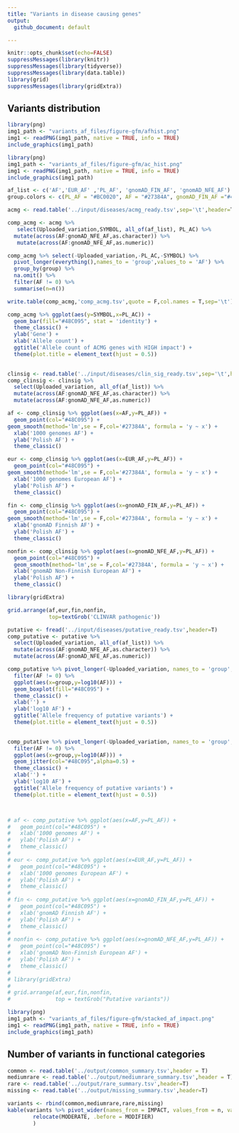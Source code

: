 ```yaml
---
title: "Variants in disease causing genes"
output: 
  github_document: default

---
```


```r
knitr::opts_chunk$set(echo=FALSE)
suppressMessages(library(knitr))
suppressMessages(library(tidyverse))
suppressMessages(library(data.table))
library(grid)
suppressMessages(library(gridExtra))
```

## Variants distribution

```r
library(png)
img1_path <- "variants_af_files/figure-gfm/afhist.png"
img1 <- readPNG(img1_path, native = TRUE, info = TRUE)
include_graphics(img1_path)

```

```r
library(png)
img1_path <- "variants_af_files/figure-gfm/ac_hist.png"
img1 <- readPNG(img1_path, native = TRUE, info = TRUE)
include_graphics(img1_path)

```

```r
af_list <- c('AF','EUR_AF' ,'PL_AF', 'gnomAD_FIN_AF', 'gnomAD_NFE_AF')
group.colors <- c(PL_AF = "#BC0020", AF = "#27384A", gnomAD_FIN_AF ="#48C095", gnomAD_NFE_AF = "#B6B6B6",EUR_AF='#5F5F5F')

```

```r
acmg <- read.table('../input/diseases/acmg_ready.tsv',sep='\t',header=T)

comp_acmg <- acmg %>%
   select(Uploaded_variation,SYMBOL, all_of(af_list), PL_AC) %>%
  mutate(across(AF:gnomAD_NFE_AF,as.character)) %>%
   mutate(across(AF:gnomAD_NFE_AF,as.numeric)) 

comp_acmg %>% select(-Uploaded_variation,-PL_AC,-SYMBOL) %>%
  pivot_longer(everything(),names_to = 'group',values_to = 'AF') %>%
  group_by(group) %>%
  na.omit() %>%
  filter(AF != 0) %>%
  summarise(n=n())

write.table(comp_acmg,'comp_acmg.tsv',quote = F,col.names = T,sep='\t')

comp_acmg %>% ggplot(aes(y=SYMBOL,x=PL_AC)) +
  geom_bar(fill="#48C095", stat = 'identity') + 
  theme_classic() +
  ylab('Gene') +
  xlab('Allele count') +
  ggtitle('Allele count of ACMG genes with HIGH impact') +
  theme(plot.title = element_text(hjust = 0.5))
  


```


```r
clinsig <- read.table('../input/diseases/clin_sig_ready.tsv',sep='\t',header=T)
comp_clinsig <- clinsig %>% 
  select(Uploaded_variation, all_of(af_list)) %>%
  mutate(across(AF:gnomAD_NFE_AF,as.character)) %>%
  mutate(across(AF:gnomAD_NFE_AF,as.numeric)) 

af <- comp_clinsig %>% ggplot(aes(x=AF,y=PL_AF)) + 
  geom_point(col="#48C095") + 
geom_smooth(method='lm',se = F,col='#27384A', formula = 'y ~ x') +
  xlab('1000 genomes AF') +
  ylab('Polish AF') +
  theme_classic()

eur <- comp_clinsig %>% ggplot(aes(x=EUR_AF,y=PL_AF)) + 
  geom_point(col="#48C095") + 
geom_smooth(method='lm',se = F,col='#27384A', formula = 'y ~ x') +
  xlab('1000 genomes European AF') +
  ylab('Polish AF') +
  theme_classic()

fin <- comp_clinsig %>% ggplot(aes(x=gnomAD_FIN_AF,y=PL_AF)) + 
  geom_point(col="#48C095") + 
geom_smooth(method='lm',se = F,col='#27384A', formula = 'y ~ x') +
  xlab('gnomAD Finnish AF') +
  ylab('Polish AF') +
  theme_classic()

nonfin <- comp_clinsig %>% ggplot(aes(x=gnomAD_NFE_AF,y=PL_AF)) + 
  geom_point(col="#48C095") + 
  geom_smooth(method='lm',se = F,col='#27384A', formula = 'y ~ x') +
  xlab('gnomAD Non-Finnish European AF') +
  ylab('Polish AF') +
  theme_classic()

library(gridExtra)

grid.arrange(af,eur,fin,nonfin,
             top=textGrob('CLINVAR pathogenic'))

```


```r
putative <- fread('../input/diseases/putative_ready.tsv',header=T)
comp_putative <- putative %>% 
  select(Uploaded_variation, all_of(af_list)) %>%
  mutate(across(AF:gnomAD_NFE_AF,as.character)) %>%
  mutate(across(AF:gnomAD_NFE_AF,as.numeric)) 

comp_putative %>% pivot_longer(-Uploaded_variation, names_to = 'group',values_to = 'AF') %>%
  filter(AF != 0) %>%
  ggplot(aes(x=group,y=log10(AF))) +
  geom_boxplot(fill="#48C095") +
  theme_classic() +
  xlab('') +
  ylab('log10 AF') +
  ggtitle('Allele frequency of putative variants') +
  theme(plot.title = element_text(hjust = 0.5))
  

comp_putative %>% pivot_longer(-Uploaded_variation, names_to = 'group',values_to = 'AF') %>%
  filter(AF != 0) %>%
  ggplot(aes(x=group,y=log10(AF))) +
  geom_jitter(col="#48C095",alpha=0.5) +
  theme_classic() +
  xlab('') +
  ylab('log10 AF') +
  ggtitle('Allele frequency of putative variants') +
  theme(plot.title = element_text(hjust = 0.5))



# af <- comp_putative %>% ggplot(aes(x=AF,y=PL_AF)) + 
#   geom_point(col="#48C095") + 
#   xlab('1000 genomes AF') +
#   ylab('Polish AF') +
#   theme_classic()
# 
# eur <- comp_putative %>% ggplot(aes(x=EUR_AF,y=PL_AF)) + 
#   geom_point(col="#48C095") + 
#   xlab('1000 genomes European AF') +
#   ylab('Polish AF') +
#   theme_classic()
# 
# fin <- comp_putative %>% ggplot(aes(x=gnomAD_FIN_AF,y=PL_AF)) + 
#   geom_point(col="#48C095") + 
#   xlab('gnomAD Finnish AF') +
#   ylab('Polish AF') +
#   theme_classic()
# 
# nonfin <- comp_putative %>% ggplot(aes(x=gnomAD_NFE_AF,y=PL_AF)) + 
#   geom_point(col="#48C095") + 
#   xlab('gnomAD Non-Finnish European AF') +
#   ylab('Polish AF') +
#   theme_classic()
# 
# library(gridExtra)
# 
# grid.arrange(af,eur,fin,nonfin,
#              top = textGrob("Putative variants"))


```



```r
library(png)
img1_path <- "variants_af_files/figure-gfm/stacked_af_impact.png"
img1 <- readPNG(img1_path, native = TRUE, info = TRUE)
include_graphics(img1_path)

```

## Number of variants in functional categories

```r
common <- read.table('../output/common_summary.tsv',header = T)
mediumrare <- read.table('../output/mediumrare_summary.tsv',header = T)
rare <- read.table('../output/rare_summary.tsv',header=T)
missing <- read.table('../output/missing_summary.tsv',header=T)

variants <- rbind(common,mediumrare,rare,missing)
kable(variants %>% pivot_wider(names_from = IMPACT, values_from = n, values_fill = 0) %>%
        relocate(MODERATE, .before = MODIFIER)
        )

```







